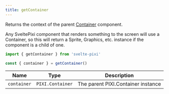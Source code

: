 ```yaml
---
title: getContainer
---
```


Returns the context of the parent [Container](/docs/components/container) component.

Any SveltePixi component that renders something to the screen will use a Container, so this will return a Sprite, Graphics, etc. instance if the component is a child of one.

```js
import { getContainer } from 'svelte-pixi'

const { container } = getContainer()
```

| Name        | Type             | Description                        |
| ----------- | ---------------- | ---------------------------------- |
| `container` | `PIXI.Container` | The parent PIXI.Container instance |
